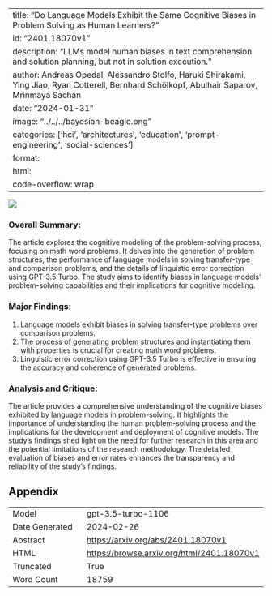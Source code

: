 
---
title: "Do Language Models Exhibit the Same Cognitive Biases in Problem Solving as Human Learners?"
id: "2401.18070v1"
description: "LLMs model human biases in text comprehension and solution planning, but not in solution execution."
author: Andreas Opedal, Alessandro Stolfo, Haruki Shirakami, Ying Jiao, Ryan Cotterell, Bernhard Schölkopf, Abulhair Saparov, Mrinmaya Sachan
date: "2024-01-31"
image: "../../../bayesian-beagle.png"
categories: ['hci', 'architectures', 'education', 'prompt-engineering', 'social-sciences']
format:
  html:
    code-overflow: wrap
---

![](../../../bayesian-beagle.png)

### Overall Summary:

The article explores the cognitive modeling of the problem-solving process, focusing on math word problems. It delves into the generation of problem structures, the performance of language models in solving transfer-type and comparison problems, and the details of linguistic error correction using GPT-3.5 Turbo. The study aims to identify biases in language models' problem-solving capabilities and their implications for cognitive modeling.

### Major Findings:
1. Language models exhibit biases in solving transfer-type problems over comparison problems.
2. The process of generating problem structures and instantiating them with properties is crucial for creating math word problems.
3. Linguistic error correction using GPT-3.5 Turbo is effective in ensuring the accuracy and coherence of generated problems.

### Analysis and Critique:
The article provides a comprehensive understanding of the cognitive biases exhibited by language models in problem-solving. It highlights the importance of understanding the human problem-solving process and the implications for the development and deployment of cognitive models. The study's findings shed light on the need for further research in this area and the potential limitations of the research methodology. The detailed evaluation of biases and error rates enhances the transparency and reliability of the study's findings.

## Appendix

|          |          |
|----------|----------|
| Model     | gpt-3.5-turbo-1106       |
| Date Generated     | 2024-02-26       |
| Abstract | [https://arxiv.org/abs/2401.18070v1](https://arxiv.org/abs/2401.18070v1)        |
| HTML     | [https://browse.arxiv.org/html/2401.18070v1](https://browse.arxiv.org/html/2401.18070v1)       |
| Truncated       | True       |
| Word Count       | 18759       |